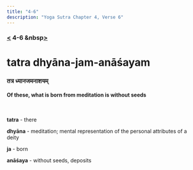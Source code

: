 ```yaml
---
title: "4-6"
description: "Yoga Sutra Chapter 4, Verse 6"
---
```


### [<](/Chapter-4/4-5/) 4-6 &nbsp[>](/Chapter-4/4-7/)

# tatra dhyāna-jam-anāśayam

### तत्र ध्यानजमनाशयम्

#### Of these, what is born from meditation is without seeds

<br />

**tatra** - there

**dhyāna** - meditation; mental representation of the personal attributes of a deity

**ja** - born

**anāśaya** - without seeds, deposits
